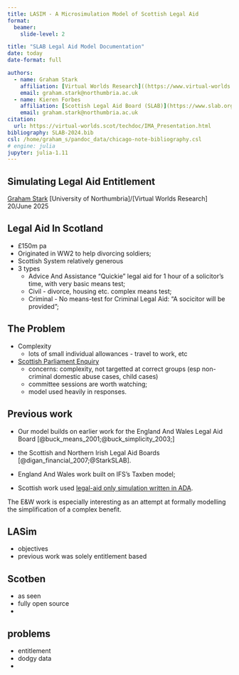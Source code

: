 ```yaml
---
title: LASIM - A Microsimulation Model of Scottish Legal Aid
format: 
  beamer:
    slide-level: 2

title: "SLAB Legal Aid Model Documentation"
date: today
date-format: full

authors:
  - name: Graham Stark
    affiliation: [Virtual Worlds Research]((https://www.virtual-worlds.scot)/[Northumbria University](https://www.northumbria.ac.uk/)
    email: graham.stark@northumbria.ac.uk
  - name: Kieren Forbes
    affiliation: [Scottish Legal Aid Board (SLAB)](https://www.slab.org.uk/)
    email: graham.stark@northumbria.ac.uk
citation:
  url: https://virtual-worlds.scot/techdoc/IMA_Presentation.html
bibliography: SLAB-2024.bib
csl: /home/graham_s/pandoc_data/chicago-note-bibliography.csl
# engine: julia
jupyter: julia-1.11
---
```



##  Simulating Legal Aid Entitlement 

[Graham Stark](mailto:) [University of Northumbria]/[Virtual Worlds Research] 
[](mailto:ForbesKi@slab.org.uk) 
20/June 2025

## Legal Aid In Scotland

* &pound;150m pa 
* Originated in WW2 to help divorcing soldiers;
* Scottish System relatively generous 
* 3 types
    - Advice And Assistance "Quickie" legal aid for 1 hour of a solicitor's time, with very basic means test;
    - Civil - divorce, housing etc. complex means test;
    - Criminal - No means-test for Criminal Legal Aid: "A socicitor will be provided"; 

## The Problem 

* Complexity
    - lots of small individual allowances - travel to work, etc
* [Scottish Parliament Enquiry](https://www.parliament.scot/chamber-and-committees/committees/current-and-previous-committees/session-6-equalities-human-rights-and-civil-justice-committee/correspondence/2025/civil-legal-aid-inquiry-ercs-21-may-2025)
    - concerns: complexity, not targetted at correct groups (esp non-criminal domestic abuse cases, child cases)
    - committee sessions are worth watching;
    - model used heavily in responses.

## Previous work

* Our model builds on earlier work for the England And Wales Legal Aid Board [@buck_means_2001;@buck_simplicity_2003;] 
* the Scottish and Northern Irish Legal Aid Boards [@digan_financial_2007;@StarkSLAB]. 

* England And Wales work built on IFS's Taxben model; 
* Scottish work used [legal-aid only simulation written in ADA](https://github.com/grahamstark/scottish_legal_aid). 

The E&W work is especially interesting as an attempt at formally modelling the simplification of a complex benefit.

## LASim

- objectives
- previous work was solely entitlement based

## Scotben

- as seen 
- fully open source 
- 

## problems

- entitlement 
- dodgy data
-

